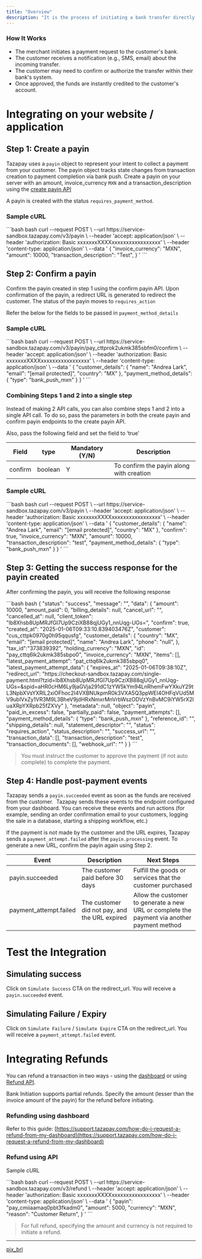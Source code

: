 ```yaml
---
title: "Overview"
description: "It is the process of initiating a bank transfer directly from a merchant's system to a customer's bank account widely used in Mexico."
---
```


### How It Works

* The merchant initiates a payment request to the customer's bank.
* The customer receives a notification (e.g., SMS, email) about the incoming transfer.
* The customer may need to confirm or authorize the transfer within their bank's system.
* Once approved, the funds are instantly credited to the customer's account.

# Integrating on your website / application

## Step 1: Create a payin

Tazapay uses a `payin` object to represent your intent to collect a payment from your customer. The payin object tracks state changes from transaction creation to payment completion via bank push. Create a payin on your server with an amount, invoice\_currency `MXN` and a transaction\_description using the [create payin API](https://docs.tazapay.com/reference/create-payin)

A payin is created with the status `requires_payment_method`.

### Sample cURL

<CodeGroup>
  ```bash bash
  curl --request POST \
       --url https://service-sandbox.tazapay.com/v3/payin \
       --header 'accept: application/json' \
       --header 'authorization: Basic xxxxxxxXXXXxxxxxxxxxxxxxxxxx' \
       --header 'content-type: application/json' \
       --data '
  {
    "invoice_currency": "MXN",
    "amount": 10000,
    "transaction_description": "Test",
  }
  '
  ```
</CodeGroup>

## Step 2: Confirm a payin

Confirm the payin created in step 1 using the confirm payin API. Upon confirmation of the payin, a redirect URL is generated to redirect the customer. The status of the payin moves to `requires_action`

Refer the below for the fields to be passed in `payment_method_details`

### Sample cURL

<CodeGroup>
  ```bash bash
  curl --request POST \
       --url https://service-sandbox.tazapay.com/v3/payin/pay_cttprok2ukmk385sbfm0/confirm \
       --header 'accept: application/json' \
       --header 'authorization: Basic xxxxxxxXXXXxxxxxxxxxxxxxxxxx' \
       --header 'content-type: application/json' \
       --data '
  {
    "customer_details": {
      "name": "Andrea Lark",
      "email": "[email protected]",
      "country": "MX"
    },
    "payment_method_details": {
      "type": "bank_push_mxn"
    }
  }
  '
  ```
</CodeGroup>

### Combining Steps 1 and 2 into a single step

Instead of making 2 API calls, you can also combine steps 1 and 2 into a single API call. To do so, pass the parameters in both the create payin and confirm payin endpoints to the create payin API.

Also, pass the following field and set the field to ‘true’

| Field   | type    | Mandatory (Y/N) | Description                              |
| ------- | ------- | --------------- | ---------------------------------------- |
| confirm | boolean | Y               | To confirm the payin along with creation |

### Sample cURL

<CodeGroup>
  ```bash bash
  curl --request POST \
       --url https://service-sandbox.tazapay.com/v3/payin \
       --header 'accept: application/json' \
       --header 'authorization: Basic xxxxxxxXXXXxxxxxxxxxxxxxxxxx' \
       --header 'content-type: application/json' \
       --data '
  {
    "customer_details": {
      "name": "Andrea Lark",
      "email": "[email protected]",
      "country": "MX"
    },
    "confirm": true,
    "invoice_currency": "MXN",
    "amount": 10000,
    "transaction_description": "test",
    "payment_method_details": {
      "type": "bank_push_mxn"
    }
  }
  '
  ```
</CodeGroup>

## Step 3: Getting the success response for the payin created

After confirming the payin, you will receive the following response

<CodeGroup>
  ```bash bash
  {
    "status": "success",
    "message": "",
    "data": {
      "amount": 10000,
      "amount_paid": 0,
      "billing_details": null,
      "cancel_url": "",
      "cancelled_at": null,
      "client_token": "lb8Xhsb8UpMRJfGI7Up9CziXB88qjUGy1_nnUqg-UGs=",
      "confirm": true,
      "created_at": "2025-01-06T09:33:10.839403476Z",
      "customer": "cus_cttpk0970g0h95qqusfg",
      "customer_details": {
        "country": "MX",
        "email": "[email protected]",
        "name": "Andrea Lark",
        "phone": "null",
      },
      "tax_id":"373839392",
      "holding_currency": "MXN",
      "id": "pay_cttq6lk2ukmk385sbpo0",
      "invoice_currency": "MXN",
      "items": [],
      "latest_payment_attempt": "pat_cttq6lk2ukmk385sbpq0",
      "latest_payment_attempt_data": {
        "expires_at": "2025-01-06T09:38:10Z",
        "redirect_url": "https://checkout-sandbox.tazapay.com/single-payment.html?tzid=lb8Xhsb8UpMRJfGI7Up9CziXB88qjUGy1_nnUqg-UGs=&spid=aHR0cHM6Ly9jaGVja291dC1zYW5kYm94LnRhemFwYXkuY29tL3NpbXVsYXRlL2xiOFhoc2I4VXBNUkpmR0k3VXA5Q3ppWEI4OHFqVUd5MV9ublVxZy1VR3M9L3BheV9jdHRxNmxrMnVrbWszODVzYnBvMC9iYW5rX2luaXRpYXRpb25fZXVy"
      },
      "metadata": null,
      "object": "payin",
      "paid_in_excess": false,
      "partially_paid": false,
      "payment_attempts": [],
      "payment_method_details": {
        "type": "bank_push_mxn"
      },
      "reference_id": "",
      "shipping_details": null,
      "statement_descriptor": "",
      "status": "requires_action",
      "status_description": "",
      "success_url": "",
      "transaction_data": [],
      "transaction_description": "test",
      "transaction_documents": [],
      "webhook_url": ""
    }
  }
  ```
</CodeGroup>

> You must instruct the customer to approve the payment (if not auto complete) to complete the payment.

## Step 4: Handle post-payment events

Tazapay sends a `payin.succeeded` event as soon as the funds are received from the customer.  Tazapay sends these events to the endpoint configured from your dashboard. You can receive these events and run actions (for example, sending an order confirmation email to your customers, logging the sale in a database, starting a shipping workflow, etc.)

If the payment is not made by the customer and the URL expires, Tazapay sends a `payment_attempt.failed` after the `payin.processing` event. To generate a new URL, confirm the payin again using Step 2.

| Event                   | Description                                   | Next Steps                                                                                  |
| ----------------------- | --------------------------------------------- | ------------------------------------------------------------------------------------------- |
| payin.succeeded         | The customer paid before 30 days              | Fulfill the goods or services that the customer purchased                                   |
| payment\_attempt.failed | The customer did not pay, and the URL expired | Allow the customer to generate a new URL or complete the payment via another payment method |

# Test the Integration

## Simulating success

Click on `Simulate Success` CTA on the redirect\_url. You will receive a `payin.succeeded` event.

## Simulating Failure / Expiry

Click on `Simulate Failure` / `Simulate Expire` CTA on the redirect\_url. You will receive a `payment_attempt.failed` event.

# Integrating Refunds

You can refund a transaction in two ways - using the [dashboard](https://dashboard.tazapay.com) or using [Refund API](https://docs.tazapay.com/reference/refund-api).

Bank Initiation supports partial refunds. Specify the amount (lesser than the invoice amount of the payin) for the refund before initiating.

### Refunding using dashboard

Refer to this guide: [https://support.tazapay.com/how-do-i-request-a-refund-from-my-dashboard](https://support.tazapay.com/how-do-i-request-a-refund-from-my-dashboard)

### Refund using API

Sample cURL

<CodeGroup>
  ```bash bash
  curl --request POST \
       --url https://service-sandbox.tazapay.com/v3/refund \
       --header 'accept: application/json' \
       --header 'authorization: Basic xxxxxxxXXXXxxxxxxxxxxxxxxxxx' \
       --header 'content-type: application/json' \
       --data '
  {
    "payin": "pay_cmiiaamaq0pbt3fkadm0",
    "amount": 5000,
    "currency": "MXN",
    "reason": "Customer Return",
    }
  '
  ```
</CodeGroup>

> For full refund, specifying the amount and currency is not required to initiate a refund.

***

[pix\_brl](/docs/pix_brl)
